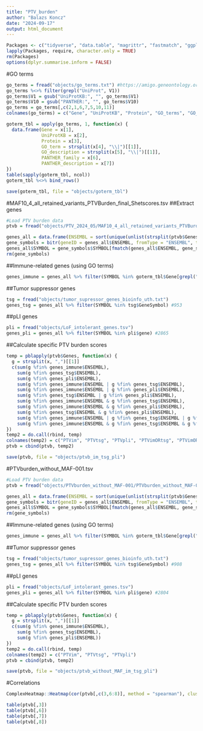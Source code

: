 ```yaml
---
title: "PTV_burden"
author: "Balazs Koncz"
date: "2024-09-17"
output: html_document
---
```



```r
Packages <- c("tidyverse", "data.table", "magrittr", "fastmatch", "ggplot2", "pbapply", "clusterProfiler")
lapply(Packages, require, character.only = TRUE)
rm(Packages)
options(dplyr.summarise.inform = FALSE)
```

#GO terms

```r
go_terms = fread("objects/go_terms.txt") #https://amigo.geneontology.org/amigo/search/bioentity
go_terms %<>% filter(grepl("UniProt", V1))
go_terms$V1 = gsub("UniProtKB:", "", go_terms$V1)
go_terms$V10 = gsub("PANTHER:", "", go_terms$V10)
go_terms = go_terms[,c(2,1,6,7,5,10,11)]
colnames(go_terms) = c("Gene", "UniProtKB", "Protein", "GO_terms", "GO_descriptions", "PANTHER_family", "PANTHER_description")

goterm_tbl = apply(go_terms, 1, function(x) {
  data.frame(Gene = x[1], 
             UniProtKB = x[2], 
             Protein = x[3], 
             GO_term = strsplit(x[4], "\\|")[[1]],
             GO_description = strsplit(x[5], "\\|")[[1]],
             PANTHER_family = x[6],
             PANTHER_description = x[7])
})
table(sapply(goterm_tbl, ncol))
goterm_tbl %<>% bind_rows()

save(goterm_tbl, file = "objects/goterm_tbl")
```

#MAF10_4_all_retained_variants_PTVBurden_final_Shetscores.tsv
##Extract genes

```r
#Load PTV burden data
ptvb = fread("objects/PTV_2024_05/MAF10_4_all_retained_variants_PTVBurden_final_Shetscores.tsv")

genes_all = data.frame(ENSEMBL = sort(unique(unlist(strsplit(ptvb$Genes, ","), use.names = F))))
gene_symbols = bitr(geneID = genes_all$ENSEMBL, fromType = "ENSEMBL", toType = "SYMBOL", OrgDb = "org.Hs.eg.db")
genes_all$SYMBOL = gene_symbols$SYMBOL[fmatch(genes_all$ENSEMBL, gene_symbols$ENSEMBL)]
rm(gene_symbols)

```

##Immune-related genes (using GO terms)

```r
genes_immune = genes_all %>% filter(SYMBOL %in% goterm_tbl$Gene[grepl("immune", goterm_tbl$GO_description)])

```

##Tumor suppressor genes

```r
tsg = fread("objects/tumor_supressor_genes_bioinfo_uth.txt")
genes_tsg = genes_all %>% filter(SYMBOL %in% tsg$GeneSymbol) #953

```

##pLI genes

```r
pli = fread("objects/LoF_intolerant_genes.tsv")
genes_pli = genes_all %>% filter(SYMBOL %in% pli$gene) #2865

```

##Calculate specific PTV burden scores

```r
temp = pblapply(ptvb$Genes, function(x) {
  g = strsplit(x, ",")[[1]]
  c(sum(g %fin% genes_immune$ENSEMBL),
    sum(g %fin% genes_tsg$ENSEMBL),
    sum(g %fin% genes_pli$ENSEMBL),
    sum(g %fin% genes_immune$ENSEMBL | g %fin% genes_tsg$ENSEMBL),
    sum(g %fin% genes_immune$ENSEMBL | g %fin% genes_pli$ENSEMBL),
    sum(g %fin% genes_tsg$ENSEMBL | g %fin% genes_pli$ENSEMBL),
    sum(g %fin% genes_immune$ENSEMBL & g %fin% genes_tsg$ENSEMBL),
    sum(g %fin% genes_immune$ENSEMBL & g %fin% genes_pli$ENSEMBL),
    sum(g %fin% genes_tsg$ENSEMBL & g %fin% genes_pli$ENSEMBL),
    sum(g %fin% genes_immune$ENSEMBL | g %fin% genes_tsg$ENSEMBL | g %fin% genes_pli$ENSEMBL),
    sum(g %fin% genes_immune$ENSEMBL & g %fin% genes_tsg$ENSEMBL & g %fin% genes_pli$ENSEMBL))
})
temp2 = do.call(rbind, temp)
colnames(temp2) = c("PTVim", "PTVtsg", "PTVpli", "PTVimORtsg", "PTVimORpli", "PTVtsgORpli", "PTVimANDtsg", "PTVimANDpli", "PTVtsgANDpli", "PTVimORtsgORpli", "PTVimANDtsgANDpli")
ptvb = cbind(ptvb, temp2)

save(ptvb, file = "objects/ptvb_im_tsg_pli")

```

#PTVburden_without_MAF-001.tsv

```r
#Load PTV burden data
ptvb = fread("objects/PTVburden_without_MAF-001/PTVburden_without_MAF-001.tsv")

genes_all = data.frame(ENSEMBL = sort(unique(unlist(strsplit(ptvb$Genes, ","), use.names = F))))
gene_symbols = bitr(geneID = genes_all$ENSEMBL, fromType = "ENSEMBL", toType = "SYMBOL", OrgDb = "org.Hs.eg.db")
genes_all$SYMBOL = gene_symbols$SYMBOL[fmatch(genes_all$ENSEMBL, gene_symbols$ENSEMBL)]
rm(gene_symbols)

```

##Immune-related genes (using GO terms)

```r
genes_immune = genes_all %>% filter(SYMBOL %in% goterm_tbl$Gene[grepl("immune", goterm_tbl$GO_description)]) #1120

```

##Tumor suppressor genes

```r
tsg = fread("objects/tumor_supressor_genes_bioinfo_uth.txt")
genes_tsg = genes_all %>% filter(SYMBOL %in% tsg$GeneSymbol) #908

```

##pLI genes

```r
pli = fread("objects/LoF_intolerant_genes.tsv")
genes_pli = genes_all %>% filter(SYMBOL %in% pli$gene) #2804

```

##Calculate specific PTV burden scores

```r
temp = pblapply(ptvb$Genes, function(x) {
  g = strsplit(x, ",")[[1]]
  c(sum(g %fin% genes_immune$ENSEMBL),
    sum(g %fin% genes_tsg$ENSEMBL),
    sum(g %fin% genes_pli$ENSEMBL))
})
temp2 = do.call(rbind, temp)
colnames(temp2) = c("PTVim", "PTVtsg", "PTVpli")
ptvb = cbind(ptvb, temp2)

save(ptvb, file = "objects/ptvb_without_MAF_im_tsg_pli")

```



#Correlations

```r
ComplexHeatmap::Heatmap(cor(ptvb[,c(3,6:8)], method = "spearman"), cluster_rows = F, cluster_columns = F)

table(ptvb[,3])
table(ptvb[,6])
table(ptvb[,7])
table(ptvb[,8])

```
